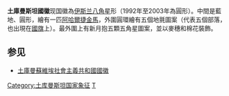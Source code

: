 {{unreferenced|time=2009-12-19}}

{{Infobox coat of arms
|name             = 土库曼斯坦国徽
|image            = Coat of Arms of Turkmenistan.svg
|image_width      = 200px
|middle           =Emblem of Turkmenistan 2000-2003.svg
|middle_width     = 150px
|middle_caption   = 2000-2003
|lesser           = Coat of Arms of Turkmenistan 1992-2000.svg
|lesser_width     = 150px
|lesser_caption   = 1992-2000
|image2           = 
|image2_width     = 
|image2_caption   = 
|image3           = 
|image3_width     = 
|image3_caption   = 
|armiger          = 
|year_adopted     = 
|crest            = 
|torse            = 
|shield           = 
|supporters       = 
|compartment      = 
|motto            = 
|orders           = 
|other_elements   =
|earlier_versions = 
|use              = {{flag|土库曼}}
}}
'''土庫曼斯坦國徽'''现国徽為[[伊斯兰八角星|伊斯兰八角星]]形（1992年至2003年為圓形）。中間是藍地、圓形，繪有一匹[[阿哈爾捷金馬|阿哈爾捷金馬]]，外圍圓環繪有五個地氈圖案（代表五個部落，也出現在[[土庫曼斯坦國旗|國旗]]上）。最外圍上有新月抱五顆五角星圖案，並以麥穗和棉花裝飾。

==参见==
* [[土庫曼蘇維埃社會主義共和國國徽|土庫曼蘇維埃社會主義共和國國徽]]
{{亚洲题目|国徽}}

[[Category:土库曼斯坦国家象征|Category:土库曼斯坦国家象征]]
[[Category:國徽|T]]